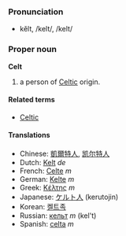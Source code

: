 ===Pronunciation===
*kĕlt, /kelt/, /kelt/

===Proper noun===
'''Celt'''

# a person of [[Celtic]] origin.<!-- improve to avoid likely circular def -->

====Related terms====
*[[Celtic]]

====Translations====
*Chinese: [[凱爾特人]], [[凯尔特人]]
*Dutch: [[Kelt]] ''de''
*French: [[Celte]] ''m''
*German: [[Kelte]] ''m''
*Greek: [[Κέλτης]] ''m''
*Japanese: [[ケルト人]] (kerutojin)
*Korean: [[켈트족]]
*Russian: [[кельт]] ''m'' (kel't)
*Spanish: [[celta]] ''m''